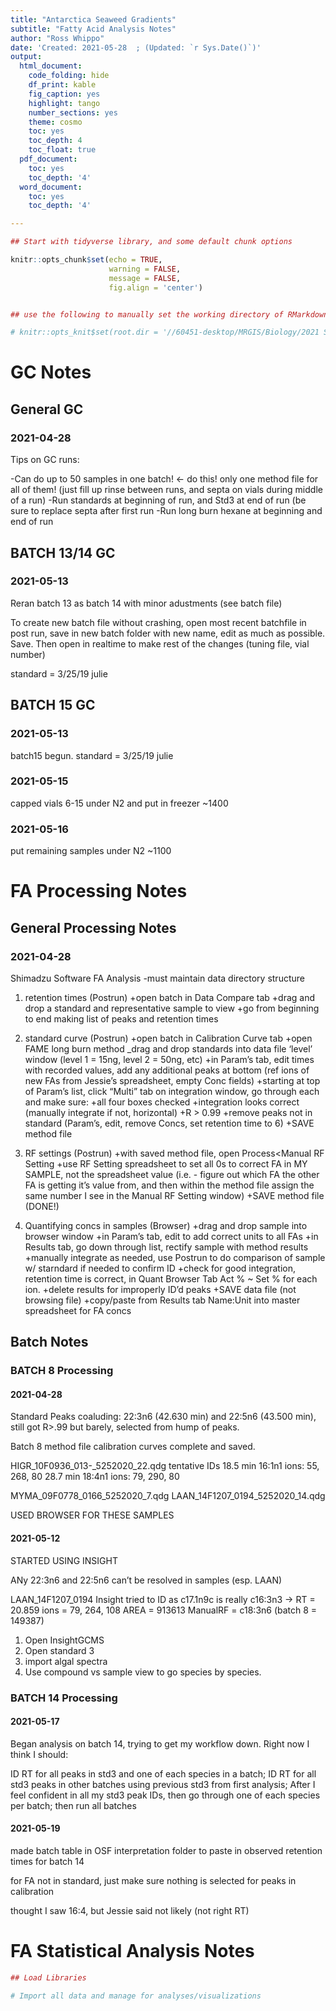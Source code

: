 ```yaml
---
title: "Antarctica Seaweed Gradients"
subtitle: "Fatty Acid Analysis Notes"
author: "Ross Whippo"
date: 'Created: 2021-05-28  ; (Updated: `r Sys.Date()`)'
output:
  html_document:
    code_folding: hide
    df_print: kable
    fig_caption: yes
    highlight: tango
    number_sections: yes
    theme: cosmo
    toc: yes
    toc_depth: 4
    toc_float: true
  pdf_document:
    toc: yes
    toc_depth: '4'
  word_document:
    toc: yes
    toc_depth: '4'

---
```




<style>
.column-left{
  float: left;
  width:48%;
  text-align: left;
}


.column-right{
  float: right;
  width: 48%;
  text-align: left;
}

.column-All{
  float: left;
  width:100%;
  text-align: left;
}
</style>




```r

## Start with tidyverse library, and some default chunk options

knitr::opts_chunk$set(echo = TRUE,
                      warning = FALSE,
                      message = FALSE,
                      fig.align = 'center')


## use the following to manually set the working directory of RMarkdown documents. Note that this needs to be defined in this 'setup' r code chunk and will not work if placed elsewhere

# knitr::opts_knit$set(root.dir = '//60451-desktop/MRGIS/Biology/2021 Synthesis/Site_Summaries')

```



<!-- 

TODO: 

NOTES: 
NOTES UP TO 2021-05-19 TRANSFERRED TO GIT/OSF from notepad document through R MARKDOWN DOCUMENT ON 2021-05-28

-->

# GC Notes

## General GC

### 2021-04-28

Tips on GC runs:

-Can do up to 50 samples in one batch! <- do this! only one method file for all of them! (just fill up rinse between runs, and septa on vials during middle of a run)
-Run standards at beginning of run, and Std3 at end of run (be sure to replace septa after first run
-Run long burn hexane at beginning and end of run

## BATCH 13/14 GC

### 2021-05-13

Reran batch 13 as batch 14 with minor adustments (see batch file)

To create new batch file without crashing, open most recent batchfile in post run, save in new batch folder with new name, edit as much as possible. Save. Then open in realtime to make rest of the changes (tuning file, vial number)

standard = 3/25/19 julie

## BATCH 15 GC

### 2021-05-13

batch15 begun. standard = 3/25/19 julie

### 2021-05-15

capped vials 6-15 under N2 and put in freezer ~1400

### 2021-05-16

put remaining samples under N2 ~1100


# FA Processing Notes

## General Processing Notes

### 2021-04-28

Shimadzu Software FA Analysis
-must maintain data directory structure

1. retention times (Postrun)
	+open batch in Data Compare tab
	+drag and drop a standard and representative sample to view
	+go from beginning to end making list of peaks and retention times

2. standard curve (Postrun)
	+open batch in Calibration Curve tab
	+open FAME long burn method
	_drag and drop standards into data file 'level' window (level 1 = 15ng, level 2 = 50ng, etc)
	+in Param's tab, edit times with recorded values, add any additional peaks at bottom (ref ions of new FAs from Jessie's spreadsheet, empty Conc fields)
	+starting at top of Param's list, click "Multi" tab on integration window, go through each and make sure:
	  	+all four boxes checked
		  +integration looks correct (manually integrate if not, horizontal)
		  +R > 0.99
		  +remove peaks not in standard (Param's, edit, remove Concs, set retention time to 6)
		  +SAVE method file
		
3. RF settings (Postrun)
	+with saved method file, open Process<Manual RF Setting
	+use RF Setting spreadsheet to set all 0s to correct FA in MY SAMPLE, not the spreadsheet value (i.e. - figure out which FA the other FA is getting it's value from, and then within the method file assign the same number I see in the Manual RF Setting window)
	+SAVE method file (DONE!)
	
4. Quantifying concs in samples (Browser)
	+drag and drop sample into browser window
	+in Param's tab, edit to add correct units to all FAs
	+in Results tab, go down through list, rectify sample with method results
	+manually integrate as needed, use Postrun to do comparison of sample w/ starndard if needed to confirm ID
	+check for good integration, retention time is correct, in Quant Browser Tab Act % ~ Set % for each ion.
	+delete results for improperly ID'd peaks
	+SAVE data file (not browsing file)
	+copy/paste from Results tab Name:Unit into master spreadsheet for FA concs			
		

## Batch Notes

### BATCH 8 Processing

#### 2021-04-28

Standard Peaks coaluding: 22:3n6 (42.630 min) and 22:5n6 (43.500 min), still got R>.99 but barely, selected from hump of peaks.

Batch 8 method file calibration curves complete and saved.

HIGR_10F0936_013-_5252020_22.qdg 
tentative IDs
18.5 min 16:1n1 ions: 55, 268, 80
28.7 min 18:4n1 ions: 79, 290, 80

MYMA_09F0778_0166_5252020_7.qdg
LAAN_14F1207_0194_5252020_14.qdg

USED BROWSER FOR THESE SAMPLES

#### 2021-05-12

STARTED USING INSIGHT

ANy 22:3n6 and 22:5n6 can't be resolved in samples (esp. LAAN)

LAAN_14F1207_0194 Insight tried to ID as c17.1n9c is really c16:3n3 -> RT = 20.859 ions =  79, 264, 108 AREA = 913613 ManualRF = c18:3n6 (batch 8 = 149387)

1. Open InsightGCMS
2. Open standard 3
3. import algal spectra
4. Use compound vs sample view to go species by species. 

### BATCH 14 Processing

#### 2021-05-17

Began analysis on batch 14, trying to get my workflow down. Right now I think I should:

ID RT for all peaks in std3 and one of each species in a batch;
ID RT for all std3 peaks in other batches using previous std3 from first analysis;
After I feel confident in all my std3 peak IDs, then go through one of each species per batch;
then run all batches

#### 2021-05-19

made batch table in OSF interpretation folder to paste in observed retention times for batch 14

for FA not in standard, just make sure nothing is selected for peaks in calibration
 
thought I saw 16:4, but Jessie said not likely (not right RT)

# FA Statistical Analysis Notes





```r

## Load Libraries


```



```r
# Import all data and manage for analyses/visualizations




```




<!-- end of document -->
